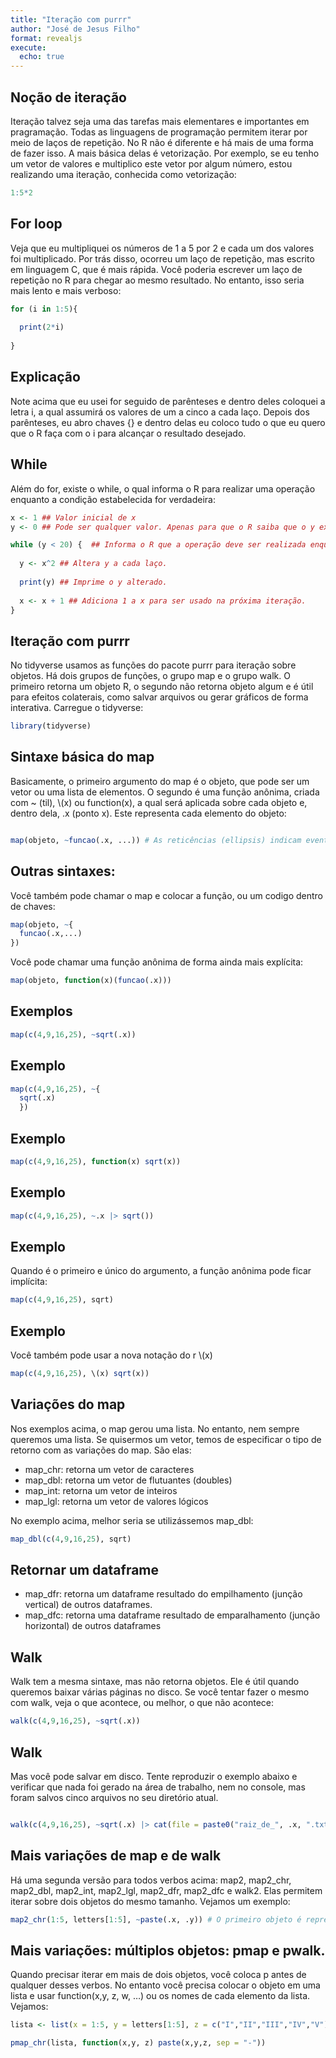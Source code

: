 ```yaml
---
title: "Iteração com purrr"
author: "José de Jesus Filho"
format: revealjs
execute: 
  echo: true
---
```


## Noção de iteração

Iteração talvez seja uma das tarefas mais elementares e importantes em pragramação. Todas as linguagens de programação permitem iterar por meio de laços de repetição. No R não é diferente e há mais de uma forma de fazer isso. A mais básica delas é vetorização. Por exemplo, se eu tenho um vetor de valores e multiplico este vetor por algum número, estou realizando uma iteração, conhecida como vetorização:

```r
1:5*2
```

## For loop
Veja que eu multipliquei os números de 1 a 5 por 2 e cada um dos valores foi multiplicado. Por trás disso, ocorreu um laço de repetição, mas escrito em linguagem C, que é mais rápida. Você poderia escrever um laço de repetição no R para chegar ao mesmo resultado. No entanto, isso seria mais lento e mais verboso:

```r


for (i in 1:5){
  
  print(2*i)
  
}

```

## Explicação

Note acima que eu usei for seguido de parênteses e dentro deles coloquei a letra i, a qual assumirá os valores de um a cinco a cada laço. Depois dos parênteses, eu abro chaves {} e dentro delas eu coloco tudo o que eu quero que o R faça com o i para alcançar o resultado desejado.

## While

Além do for, existe o while, o qual informa o R para realizar uma operação enquanto a condição estabelecida for verdadeira:

```r
x <- 1 ## Valor inicial de x
y <- 0 ## Pode ser qualquer valor. Apenas para que o R saiba que o y existe e é um número.

while (y < 20) {  ## Informa o R que a operação deve ser realizada enquanto o y for menor que 20.
  
  y <- x^2 ## Altera y a cada laço.
  
  print(y) ## Imprime o y alterado.
  
  x <- x + 1 ## Adiciona 1 a x para ser usado na próxima iteração.
}

```

## Iteração com purrr

No tidyverse usamos as funções do pacote purrr para iteração sobre objetos. Há dois grupos de funções, o grupo map e o grupo walk. O primeiro retorna um objeto R, o segundo não retorna objeto algum e é útil para efeitos colaterais, como salvar arquivos ou gerar gráficos de forma interativa. Carregue o tidyverse:

```r
library(tidyverse)
```


## Sintaxe básica do map

Basicamente, o primeiro argumento do map é o objeto, que pode ser um vetor ou uma lista de elementos. O segundo é uma função anônima, criada com ~ (til), \\(x) ou function(x), a qual será aplicada sobre cada objeto e, dentro dela, .x (ponto x). Este representa cada elemento do objeto:

```r

map(objeto, ~funcao(.x, ...)) # As reticências (ellipsis) indicam eventuais outros argumentos.
```
## Outras sintaxes:

Você também pode chamar o map e colocar a função, ou um codigo dentro de chaves:
```r
map(objeto, ~{
  funcao(.x,...)
})
```
Você pode chamar uma função anônima de forma ainda mais explícita:

```r
map(objeto, function(x)(funcao(.x)))

```

## Exemplos

```r


map(c(4,9,16,25), ~sqrt(.x))


```

## Exemplo
```r

map(c(4,9,16,25), ~{ 
  sqrt(.x)
  })

```

## Exemplo

```r
map(c(4,9,16,25), function(x) sqrt(x))
```

## Exemplo

```r

map(c(4,9,16,25), ~.x |> sqrt())

```

## Exemplo
Quando é o primeiro e único do argumento, a função anônima pode ficar implícita:

```r


map(c(4,9,16,25), sqrt)


```
## Exemplo

Você também pode usar a nova notação do r \\(x)

```r
map(c(4,9,16,25), \(x) sqrt(x))

```

## Variações do map

Nos exemplos acima, o map gerou uma lista. No entanto, nem sempre queremos uma lista. Se quisermos um vetor, temos de especificar o tipo de retorno com as variações do map. São elas:

- map_chr: retorna um vetor de caracteres
- map_dbl: retorna um vetor de flutuantes (doubles)
- map_int: retorna um vetor de inteiros
- map_lgl: retorna um vetor de valores lógicos

No exemplo acima, melhor seria se utilizássemos map_dbl:
```r
map_dbl(c(4,9,16,25), sqrt)
```

## Retornar um dataframe

- map_dfr: retorna um dataframe resultado do empilhamento (junção vertical) de outros dataframes.
- map_dfc: retorna uma dataframe resultado de emparalhamento (junção horizontal) de outros dataframes

## Walk

Walk tem a mesma sintaxe, mas não retorna objetos. Ele é útil quando queremos baixar várias páginas no disco. Se você tentar fazer o mesmo com walk, veja o que acontece, ou melhor, o que não acontece:

```r
walk(c(4,9,16,25), ~sqrt(.x))

```

## Walk

Mas você pode salvar em disco. Tente reproduzir o exemplo abaixo e verificar que nada foi gerado na área de trabalho, nem no console, mas foram salvos cinco arquivos no seu diretório atual.

```r

walk(c(4,9,16,25), ~sqrt(.x) |> cat(file = paste0("raiz_de_", .x, ".txt")))
```

## Mais variações de map e de walk

Há uma segunda versão para todos verbos acima: map2, map2_chr, map2_dbl, map2_int, map2_lgl, map2_dfr, map2_dfc e walk2. Elas permitem iterar sobre dois objetos do mesmo tamanho. Vejamos um exemplo:

```r
map2_chr(1:5, letters[1:5], ~paste(.x, .y)) # O primeiro objeto é representado em cada iteração por .x e o segundo por .y
```

## Mais variações: múltiplos objetos: pmap e pwalk.

Quando precisar iterar em mais de dois objetos, você coloca p antes de qualquer desses verbos. No entanto você precisa colocar o objeto em uma lista e usar function(x,y, z, w, …) ou os nomes de cada elemento da lista. Vejamos:


```r
lista <- list(x = 1:5, y = letters[1:5], z = c("I","II","III","IV","V"))

pmap_chr(lista, function(x,y, z) paste(x,y,z, sep = "-"))


```




